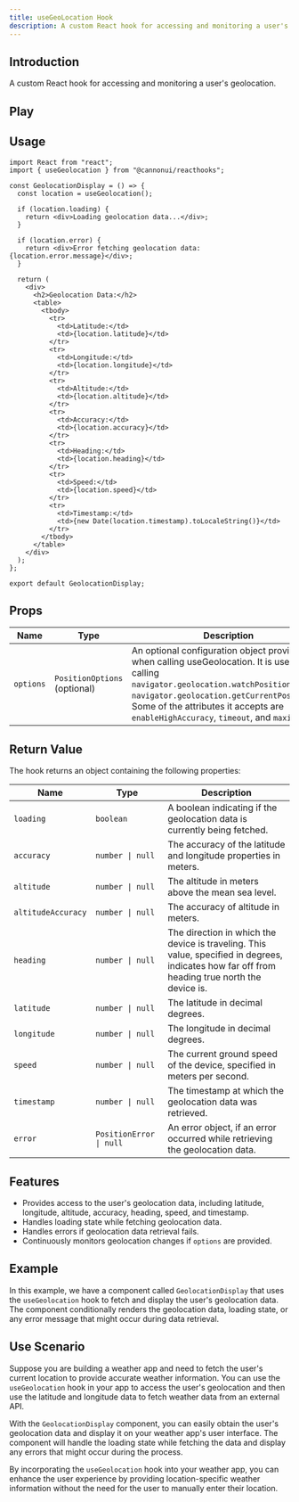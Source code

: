```yaml
---
title: useGeoLocation Hook
description: A custom React hook for accessing and monitoring a user's geolocation.
---
```



## Introduction

A custom React hook for accessing and monitoring a user's geolocation.

## Play

<div>
  <UseGeoLocation client:only />
</div>

## Usage

```tsx
import React from "react";
import { useGeolocation } from "@cannonui/reacthooks";

const GeolocationDisplay = () => {
  const location = useGeolocation();

  if (location.loading) {
    return <div>Loading geolocation data...</div>;
  }

  if (location.error) {
    return <div>Error fetching geolocation data: {location.error.message}</div>;
  }

  return (
    <div>
      <h2>Geolocation Data:</h2>
      <table>
        <tbody>
          <tr>
            <td>Latitude:</td>
            <td>{location.latitude}</td>
          </tr>
          <tr>
            <td>Longitude:</td>
            <td>{location.longitude}</td>
          </tr>
          <tr>
            <td>Altitude:</td>
            <td>{location.altitude}</td>
          </tr>
          <tr>
            <td>Accuracy:</td>
            <td>{location.accuracy}</td>
          </tr>
          <tr>
            <td>Heading:</td>
            <td>{location.heading}</td>
          </tr>
          <tr>
            <td>Speed:</td>
            <td>{location.speed}</td>
          </tr>
          <tr>
            <td>Timestamp:</td>
            <td>{new Date(location.timestamp).toLocaleString()}</td>
          </tr>
        </tbody>
      </table>
    </div>
  );
};

export default GeolocationDisplay;
```

## Props

| Name      | Type                         | Description                                                                                                                                                                                                                                                                       |
| --------- | ---------------------------- | --------------------------------------------------------------------------------------------------------------------------------------------------------------------------------------------------------------------------------------------------------------------------------- |
| `options` | `PositionOptions` (optional) | An optional configuration object provided when calling useGeolocation. It is used when calling `navigator.geolocation.watchPosition()` and `navigator.geolocation.getCurrentPosition()`. Some of the attributes it accepts are `enableHighAccuracy`, `timeout`, and `maximumAge`. |

## Return Value

The hook returns an object containing the following properties:

| Name               | Type                    | Description                                                                                                                                    |
| ------------------ | ----------------------- | ---------------------------------------------------------------------------------------------------------------------------------------------- |
| `loading`          | `boolean`               | A boolean indicating if the geolocation data is currently being fetched.                                                                       |
| `accuracy`         | `number \| null`        | The accuracy of the latitude and longitude properties in meters.                                                                               |
| `altitude`         | `number \| null`        | The altitude in meters above the mean sea level.                                                                                               |
| `altitudeAccuracy` | `number \| null`        | The accuracy of altitude in meters.                                                                                                            |
| `heading`          | `number \| null`        | The direction in which the device is traveling. This value, specified in degrees, indicates how far off from heading true north the device is. |
| `latitude`         | `number \| null`        | The latitude in decimal degrees.                                                                                                               |
| `longitude`        | `number \| null`        | The longitude in decimal degrees.                                                                                                              |
| `speed`            | `number \| null`        | The current ground speed of the device, specified in meters per second.                                                                        |
| `timestamp`        | `number \| null`        | The timestamp at which the geolocation data was retrieved.                                                                                     |
| `error`            | `PositionError \| null` | An error object, if an error occurred while retrieving the geolocation data.                                                                   |

## Features

- Provides access to the user's geolocation data, including latitude, longitude, altitude, accuracy, heading, speed, and timestamp.
- Handles loading state while fetching geolocation data.
- Handles errors if geolocation data retrieval fails.
- Continuously monitors geolocation changes if `options` are provided.

## Example

In this example, we have a component called `GeolocationDisplay` that uses the `useGeolocation` hook to fetch and display the user's geolocation data. The component conditionally renders the geolocation data, loading state, or any error message that might occur during data retrieval.

## Use Scenario

Suppose you are building a weather app and need to fetch the user's current location to provide accurate weather information. You can use the `useGeolocation` hook in your app to access the user's geolocation and then use the latitude and longitude data to fetch weather data from an external API.

With the `GeolocationDisplay` component, you can easily obtain the user's geolocation data and display it on your weather app's user interface. The component will handle the loading state while fetching the data and display any errors that might occur during the process.

By incorporating the `useGeolocation` hook into your weather app, you can enhance the user experience by providing location-specific weather information without the need for the user to manually enter their location.
